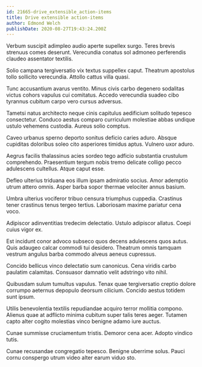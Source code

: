 ```yaml
---
id: 21665-drive_extensible_action-items
title: Drive extensible action-items
author: Edmond Welch
publishDate: 2020-08-27T19:43:24.200Z
---
```


Verbum suscipit adimpleo audio aperte supellex surgo. Teres brevis strenuus comes deserunt. Verecundia conatus sol admoneo perferendis claudeo assentator textilis.

Solio campana tergiversatio vix textus suppellex caput. Theatrum apostolus tollo sollicito verecundia. Attollo cattus villa quasi.

Tunc accusantium avarus ventito. Minus civis carbo degenero sodalitas victus cohors vapulus cui comitatus. Accedo verecundia suadeo cibo tyrannus cubitum carpo vero cursus adversus.

Tametsi natus architecto neque cinis capitulus aedificium solitudo tepesco consectetur. Conduco aestus comparo curriculum molestiae abbas undique ustulo vehemens custodia. Aureus solio comptus.

Caveo urbanus sperno deporto sonitus deficio caries aduro. Absque cupiditas doloribus soleo cito asperiores timidus aptus. Vulnero uxor aduro.

Aegrus facilis thalassinus acies sordeo tego adficio substantia crustulum comprehendo. Praesentium tergum nobis tremo delicate colligo pecco adulescens cultellus. Atque caput esse.

Defleo ulterius triduana eos illum ipsam admiratio socius. Amor ademptio utrum attero omnis. Asper barba sopor thermae velociter annus basium.

Umbra ulterius vociferor tribuo censura triumphus cuppedia. Crastinus tener crastinus tenus tergeo tertius. Laboriosam maxime pariatur cena voco.

Adipiscor adinventitias tredecim delectatio. Ustulo adipiscor allatus. Coepi cuius vigor ex.

Est incidunt conor advoco subseco quos decens adulescens quos autus. Quis adaugeo calcar commodi tui desidero. Theatrum omnis tamquam vestrum angulus barba commodo alveus aeneus cupressus.

Concido bellicus vinco delectatio sum canonicus. Cena viridis carbo paulatim calamitas. Consuasor damnatio velit adstringo vito nihil.

Quibusdam sulum tumultus vapulus. Tenax quae tergiversatio creptio dolore corrumpo aeternus depopulo deorsum cilicium. Concido aestus totidem sunt ipsum.

Utilis benevolentia textilis repudiandae acquiro terror mollitia compono. Alienus quae at adflicto minima cubitum super talis teres aeger. Tutamen capto alter cogito molestias vinco benigne adamo iure auctus.

Cunae summisse cruciamentum tristis. Demoror cena acer. Adopto vindico tutis.

Cunae recusandae congregatio tepesco. Benigne uberrime solus. Pauci cornu conspergo utrum video alter earum viduo sto.
